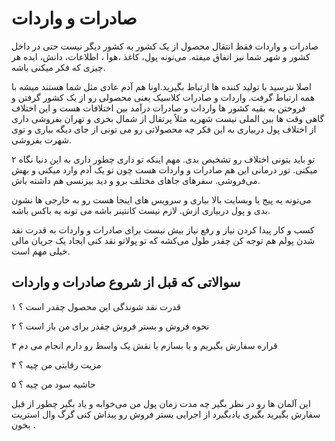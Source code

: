 # صادرات و واردات

صادرات و واردات فقط انتقال محصول از یک کشور به کشور دیگر نیست حتی در داخل کشور و شهر شما نیز اتفاق میفته.
 می‌تونه پول، کاغذ ،هوا ، اطلاعات، دانش، ایده هر چیزی که فکر میکنی باشه. 

 اصلا نترسید با تولید کننده ها ارتباط بگیرید.اونا هم آدم عادی مثل شما هستند میشه با همه ارتباط گرفت.
واردات و صادرات کلاسیک یعنی محصولی رو از یک کشور گرفتن و فروختن به بقیه کشور ها واردات و صادرات درآمد بین اختلافات هست و این اختلاف گاهی وقت ها بین الملی نیست شهریه مثلاً پرتقال از شمال بخری و تهران بفروشی داری از اختلاف پول دربیاری به این فکر چه محصولاتی رو می تونی از جای دیگه بیاری و توی شهرت بفروشی.

۲ تو باید بتونی اختلاف رو تشخیص بدی. مهم اینکه تو داری چطور داری به این دنیا نگاه میکنی. 
تور درمانی این هم صادرات و واردات هست چون تو یک آدم وارد میکنی و بهش می‌فروشی.
سفرهای جاهای مختلف برو و دید بیزنسی هم داشته باش.

می‌تونه یه پیج یا وبسایت بالا بیاری و سرویس های اینجا هست رو به خارجی ها نشون بدی و پول دربیاری ازش.
لازم نیست کانتینر باشه می تونه یه باکس باشه.

 کسب و کار پیدا کردن نیاز و رفع نیاز بیش نیست برای صادرات و واردات به قدرت نقد شدن پولم هم توجه کن چقدر طول می‌کشه که تو پولاتو نقد کنی 
ایجاد یک جریان مالی خیلی مهم است. 

## سوالاتی که قبل از شروع صادرات و واردات 

۱ قدرت نقد شوندگی این محصول چقدر است ؟


۲ نحوه فروش و بستر فروش چقدر برای من باز است ؟


۳ قراره سفارش بگیریم و یا بسازم یا نقش یک واسط رو دارم انجام می دم


۴ مزیت رقابتی من چیه ؟


۵ حاشیه سود من چیه ؟

این آلمان ها رو در نظر بگیر چه مدت زمان پول من می‌خوابه و یاد بگیر چطور از قبل سفارش بگیرید بگیری یادبگیرد از اجرایی بستر فروش رو پیداش کنی گرگ وال استریت بخون .